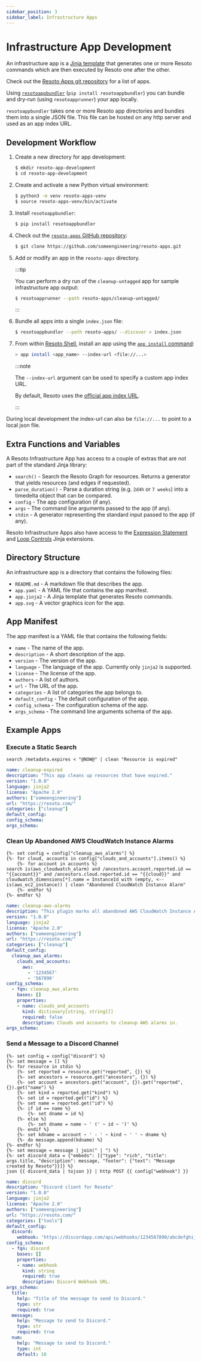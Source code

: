 ```yaml
---
sidebar_position: 3
sidebar_label: Infrastructure Apps
---
```


# Infrastructure App Development

An infrastructure app is a [Jinja template](https://jinja.palletsprojects.com/) that generates one or more Resoto commands which are then executed by Resoto one after the other.

Check out the [Resoto Apps git repository](https://github.com/someengineering/resoto-apps) for a list of apps.

Using [`resotoappbundler`](https://github.com/someengineering/resotoappbundler) (`pip install resotoappbundler`) you can bundle and dry-run (using `resotoapprunner`) your app locally.

`resotoappbundler` takes one or more Resoto app directories and bundles them into a single JSON file. This file can be hosted on any http server and used as an app index URL.

## Development Workflow

1.  Create a new directory for app development:

    ```bash
    $ mkdir resoto-app-development
    $ cd resoto-app-development
    ```

2.  Create and activate a new Python virtual environment:

    ```bash
    $ python3 -m venv resoto-apps-venv
    $ source resoto-apps-venv/bin/activate
    ```

3.  Install `resotoappbundler`:

    ```bash
    $ pip install resotoappbundler
    ```

4.  Check out the [`resoto-apps` GitHub repository](https://github.com/someengineering/resoto-apps):

    ```bash
    $ git clone https://github.com/someengineering/resoto-apps.git
    ```

5.  Add or modify an app in the `resoto-apps` directory.

    :::tip

    You can perform a dry run of the `cleanup-untagged` app for sample infrastructure app output:

    ```bash
    $ resotoapprunner --path resoto-apps/cleanup-untagged/
    ```

    :::

6.  Bundle all apps into a single `index.json` file:

    ```bash
    $ resotoappbundler --path resoto-apps/ --discover > index.json
    ```

7.  From within [Resoto Shell](../reference/components/shell.mdx), install an app using the [`app install` command](../reference/cli/miscellaneous-commands/apps/install.mdx):

    ```bash title="Installing an app from a custom index URL"
    > app install <app_name> --index-url <file://...>
    ```

    :::note

    The `--index-url` argument can be used to specify a custom app index URL.

    By default, Resoto uses the [official app index URL](https://resoto.com/apps/index.json).

    :::

During local development the index-url can also be `file://...` to point to a local json file.

## Extra Functions and Variables

A Resoto Infrastructure App has access to a couple of extras that are not part of the standard Jinja library:

- `search()` - Search the Resoto Graph for resources. Returns a generator that yields resources (and edges if requested).
- `parse_duration()` - Parse a duration string (e.g. `2d4h` or `7 weeks`) into a timedelta object that can be compared.
- `config` - The app configuration (if any).
- `args` - The command line arguments passed to the app (if any).
- `stdin` - A generator representing the standard input passed to the app (if any).

Resoto Infrastructure Apps also have access to the [Expression Statement](https://jinja.palletsprojects.com/en/3.0.x/extensions/#expression-statement) and [Loop Controls](https://jinja.palletsprojects.com/en/3.0.x/extensions/#loop-controls) Jinja extensions.

## Directory Structure

An infrastructure app is a directory that contains the following files:

- `README.md` - A markdown file that describes the app.
- `app.yaml` - A YAML file that contains the app manifest.
- `app.jinja2` - A Jinja template that generates Resoto commands.
- `app.svg` - A vector graphics icon for the app.

## App Manifest

The app manifest is a YAML file that contains the following fields:

- `name` - The name of the app.
- `description` - A short description of the app.
- `version` - The version of the app.
- `language` - The language of the app. Currently only `jinja2` is supported.
- `license` - The license of the app.
- `authors` - A list of authors.
- `url` - The URL of the app.
- `categories` - A list of categories the app belongs to.
- `default_config` - The default configuration of the app.
- `config_schema` - The configuration schema of the app.
- `args_schema` - The command line arguments schema of the app.

## Example Apps

### Execute a Static Search

```jinja title="app.jinja2"
search /metadata.expires < "@NOW@" | clean "Resource is expired"
```

```yaml title="app.yaml"
name: cleanup-expired
description: "This app cleans up resources that have expired."
version: "1.0.0"
language: jinja2
license: "Apache 2.0"
authors: ["someengineering"]
url: "https://resoto.com/"
categories: ["cleanup"]
default_config:
config_schema:
args_schema:
```

### Clean Up Abandoned AWS CloudWatch Instance Alarms

```jinja title="app.jinja2"
{%- set config = config["cleanup_aws_alarms"] %}
{%- for cloud, accounts in config["clouds_and_accounts"].items() %}
    {%- for account in accounts %}
search is(aws_cloudwatch_alarm) and /ancestors.account.reported.id == "{{account}}" and /ancestors.cloud.reported.id == "{{cloud}}" and cloudwatch_dimensions[*].name = InstanceId with (empty, <-- is(aws_ec2_instance)) | clean "Abandoned CloudWatch Instance Alarm"
    {%- endfor %}
{%- endfor %}
```

```yaml title="app.yaml"
name: cleanup-aws-alarms
description: "This plugin marks all abandoned AWS CloudWatch Instance Alarms for cleanup."
version: "1.0.0"
language: jinja2
license: "Apache 2.0"
authors: ["someengineering"]
url: "https://resoto.com/"
categories: ["cleanup"]
default_config:
  cleanup_aws_alarms:
    clouds_and_accounts:
      aws:
        - '1234567'
        - '567890'
config_schema:
  - fqn: cleanup_aws_alarms
    bases: []
    properties:
    - name: clouds_and_accounts
      kind: dictionary[string, string[]]
      required: false
      description: Clouds and accounts to cleanup AWS alarms in.
args_schema:
```

### Send a Message to a Discord Channel

```jinja title="app.jinja2"
{%- set config = config["discord"] %}
{%- set message = [] %}
{%- for resource in stdin %}
    {%- set reported = resource.get("reported", {}) %}
    {%- set ancestors = resource.get("ancestors", {}) %}
    {%- set account = ancestors.get("account", {}).get("reported", {}).get("name") %}
    {%- set kind = reported.get("kind") %}
    {%- set id = reported.get("id") %}
    {%- set name = reported.get("id") %}
    {%- if id == name %}
        {%- set dname = id %}
    {%- else %}
        {%- set dname = name ~ ' (' ~ id ~ ')' %}
    {%- endif %}
    {%- set kdname = account ~ ' - ' ~ kind ~ ' ' ~ dname %}
    {%- do message.append(kdname) %}
{%- endfor %}
{%- set message = message | join(" | ") %}
{%- set discord_data = {"embeds": [{"type": "rich", "title": args.title, "description": message, "footer": {"text": "Message created by Resoto"}}]} %}
json {{ discord_data | tojson }} | http POST {{ config["webhook"] }}
```

```yaml title="app.yaml"
name: discord
description: "Discord client for Resoto"
version: "1.0.0"
language: jinja2
license: "Apache 2.0"
authors: ["someengineering"]
url: "https://resoto.com/"
categories: ["tools"]
default_config:
  discord:
    webhook: 'https://discordapp.com/api/webhooks/1234567890/abcdefghijklmnopqrstuvwxyz'
config_schema:
  - fqn: discord
    bases: []
    properties:
    - name: webhook
      kind: string
      required: true
      description: Discord Webhook URL.
args_schema:
  title:
    help: "Title of the message to send to Discord."
    type: str
    required: true
  message:
    help: "Message to send to Discord."
    type: str
    required: true
  num:
    help: "Message to send to Discord."
    type: int
    default: 10
```
